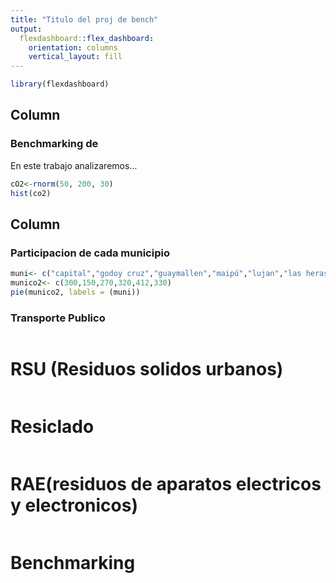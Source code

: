 ---
title: "Titulo del proj de bench"
output: 
  flexdashboard::flex_dashboard:
    orientation: columns
    vertical_layout: fill
---

```{r setup, include=FALSE}
library(flexdashboard)
```

Column {data-width=650}
-----------------------------------------------------------------------

### Benchmarking de 

En este trabajo analizaremos...

```{r}
cO2<-rnorm(50, 200, 30)
hist(co2)

```

Column {data-width=350}
-----------------------------------------------------------------------

### Participacion de cada municipio

```{r}
muni<- c("capital","godoy cruz","guaymallen","maipú","lujan","las heras")
munico2<- c(300,150,270,320,412,330)
pie(munico2, labels = (muni))
```

### Transporte Publico

```{r}

```
RSU (Residuos solidos urbanos)
===================
```{r}

```
Resiclado
==============
```{r}

```
RAE(residuos de aparatos electricos y electronicos)
==============
```{r}

```

Benchmarking
=============